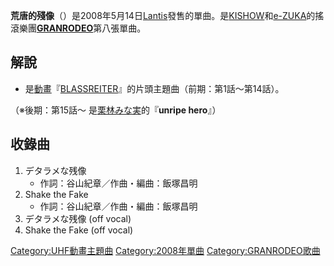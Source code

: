 {{Infobox song
| name       = 荒唐的殘像<br />{{lang|ja|デタラメな残像}}
| type       = [[單曲|單曲]]
| cover      = Single_GR7-Detarame.jpg
| artist     = [[GRANRODEO|GRANRODEO]]
| released   = 2008年5月14日
| recorded   = -
| genre      = [[Rock|Rock]]
| length     = 
| label      = [[ランティス|ランティス]]
| producer   = [[GRANRODEO|GRANRODEO]]
| chart_position = *週間最高順位22位（[[Oricon|Oricon]]）
| prev_title = [[NOT_for_SALE|NOT for SALE]]
| prev_year  = 2008
| next_title = [[Darlin'|Darlin']]
| next_year  = 2008
}}
'''荒唐的殘像'''（{{lang|ja|'''デタラメな残像'''}}）是2008年5月14日[[Lantis|Lantis]]發售的單曲。是[[谷山紀章|KISHOW]]和[[飯塚昌明|e-ZUKA]]的搖滾樂團'''[[GRANRODEO|GRANRODEO]]'''第八張單曲。

== 解說 ==
*是[[動畫|動畫]]『[[BLASSREITER|BLASSREITER]]』的片頭主題曲（前期：第1話～第14話）。
（※後期：第15話～ 是[[栗林みな実|栗林みな実]]的『'''unripe hero'''』）

== 收錄曲 ==
#デタラメな残像
#*作詞：谷山紀章／作曲・編曲：飯塚昌明
#Shake the Fake
#*作詞：谷山紀章／作曲・編曲：飯塚昌明
#デタラメな残像 (off vocal)
#Shake the Fake (off vocal)
{{single-stub|Detarame na Zanzou}}
{{GRANRODEO}}

{{DEFAULTSORT:Detarame na Zanzou}}
[[Category:UHF動畫主題曲|Category:UHF動畫主題曲]]
[[Category:2008年單曲|Category:2008年單曲]]
[[Category:GRANRODEO歌曲|Category:GRANRODEO歌曲]]